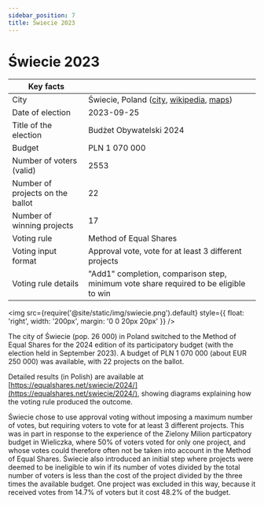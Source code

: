 ```yaml
---
sidebar_position: 7
title: Świecie 2023
---
```



# Świecie 2023

| Key facts | |
| --- | --- |
| City | Świecie, Poland ([city](https://swiecie.eu/wyniki-glosowania-na-projekty-budzetu-obywatelskiego-gminy-swiecie/), [wikipedia](https://en.wikipedia.org/wiki/%C5%9Awiecie), [maps](https://www.google.com/maps/place/%C5%9Awiecie,+Poland/@53.4034138,18.3315098,12z/)) |
| Date of election | 2023-09-25 |
| Title of the election | Budżet Obywatelski 2024 |
| Budget | PLN 1 070 000 |
| Number of voters (valid) | 2553 |
| Number of projects on the ballot | 22 |
| Number of winning projects | 17 |
| Voting rule | Method of Equal Shares |
| Voting input format | Approval vote, vote for at least 3 different projects |
| Voting rule details | "Add1" completion, comparison step, minimum vote share required to be eligible to win |

<img src={require('@site/static/img/swiecie.png').default} style={{ float: 'right', width: '200px', margin: '0 0 20px 20px' }} />

The city of Świecie (pop. 26 000) in Poland switched to the Method of Equal Shares for the 2024 edition of its participatory budget (with the election held in September 2023).
A budget of PLN 1 070 000 (about EUR 250 000) was available, with 22 projects on the ballot.

Detailed results (in Polish) are available at [https://equalshares.net/swiecie/2024/](https://equalshares.net/swiecie/2024/), showing diagrams explaining how the voting rule produced the outcome.

Świecie chose to use approval voting without imposing a maximum number of votes, but requiring voters to vote for at least 3 different projects.
This was in part in response to the experience of the Zielony Milion particpatory budget in Wieliczka, where 50% of voters voted for only one project, 
and whose votes could therefore often not be taken into account in the Method of Equal Shares.
Świecie also introduced an initial step where projects were deemed to be ineligible to win if its number of votes divided by the total number of voters is less
than the cost of the project divided by the three times the available budget. One project was excluded in this way, because it received votes from 14.7% of voters but it cost 48.2% of the budget.